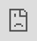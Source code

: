 ```yaml
---
title: "Choosing Your Guardrail Metrics"
---
```


# Choosing your Guardrail Metrics

How to choose and understand your guardrail metrics

<iframe src="https://cdn.iframe.ly/u1tjpYO" style="top: 0; left: 0; width: 100%; height: 100%; position: absolute; border: 0;" allowfullscreen="" scrolling="no" allow="encrypted-media *;"></iframe>

## 

[](#galileo-metrics)

Galileo Metrics

Galileo has built a menu of **Guardrail Metrics** for you to choose from. These metrics are tailored to your use case and are designed to help you evaluate your prompts and models.

Galileo's Guardrail Metrics are a combination of industry-standard metrics (e.g. BLEU, ROUGE-1, Perplexity) and an outcome of Galileo's in-house ML Research Team (e.g. Uncertainty, Correctness, Context Adherence).

Here's a list of the metrics supported today

*   [**Uncertainty**](/galileo/gen-ai-studio-products/guardrail-store/uncertainty)**:** Measures the model's certainty in its generated responses. Uncertainty works at the response level as well as at the token level. It has shown a strong correlation with hallucinations or made-up facts, names, or citations.
    
*   [**Context Adherence**](/galileo/gen-ai-studio-products/guardrail-store/context-adherence/groundedness) - Measures whether your model's response was purely based on the context provided. This metric is intended for RAG users. This metric is computed by prompting a GPT model, and thus requires additional LLM calls to compute.
    
*   [**Completeness**](/galileo/gen-ai-studio-products/guardrail-store/completeness/completeness) - Evaluates how comprehensively the response addresses the question using all the relevant information from the provided context. If Context Adherence is your RAG 'Precision' metric, Completeness is your RAG 'Recall'. This metric is also computed by prompting a GPT model, and thus requires additional LLM calls to compute.
    
*   [**Chunk Attribution**](/galileo/gen-ai-studio-products/guardrail-store/chunk-attribution/chunk-attribution) - Measures the number of chunks a model uses when generating an output. By optimizing the number of chunks a model is retrieving, teams can improve output quality and system performance and avoid the excess costs of including unused chunks in prompts to LLMs. This metric requires Galileo to [be hooked into your retriever step](/galileo/gen-ai-studio-products/galileo-observe/how-to/monitoring-your-rag-application).
    
*   [**Chunk Utilization**](/galileo/gen-ai-studio-products/guardrail-store/chunk-utilization/chunk-utilization) - Measures how much of each chunk was used by a model when generating an output, and helps teams rightsize their chunk size. This metric requires Galileo to [be hooked into your retriever step](/galileo/gen-ai-studio-products/galileo-observe/how-to/monitoring-your-rag-application).
    
*   [**Correctness**](/galileo/gen-ai-studio-products/guardrail-store/factuality) - Measures whether the facts stated in the response are based on real facts. This metric requires additional LLM calls. Combined with Uncertainty, Factuality is a good way of uncovering Hallucinations.
    
*   [**Context Relevance**](/galileo/gen-ai-studio-products/guardrail-store/context-relevance) - Measures how relevant the context provided was to the user query. This metric is intended for RAG users. This metric requires {context} and {query} slots in your data, as well as embeddings for them (i.e. {context\_embedding}, {query\_embedding}.
    
*   [**Private Identifiable Information**](/galileo/gen-ai-studio-products/guardrail-store/private-identifiable-information) **\-** This Guardrail Metric surfaces any instances of PII in your model's responses. We surface whether your text contains any credit card numbers, social security numbers, phone numbers, street addresses and email addresses.
    
*   [**Toxicity**](/galileo/gen-ai-studio-products/guardrail-store/toxicity) - Measures whether the model's responses contained any abusive, toxic or foul language.
    
*   [**Tone**](/galileo/gen-ai-studio-products/guardrail-store/tone) - Classifies the tone of the response into 9 different emotion categories: neutral, joy, love, fear, surprise, sadness, anger, annoyance, and confusion.
    
*   [**Sexism**](/galileo/gen-ai-studio-products/guardrail-store/sexism) - Measures how 'sexist' a comment might be perceived ranging in the values of 0-1 (1 being more sexist).
    
*   [**BLEU & ROUGE-1**](/galileo/gen-ai-studio-products/guardrail-store/bleu-and-rouge-1) - These metrics measure n-gram similarities between your Generated Responses and your Target output. These metrics require a {target} column in your dataset.
    
*   More coming very soon.
    

A more thorough description of all Guardrail Metrics can be found [here](/galileo/gen-ai-studio-products/guardrail-store).

## 

[](#custom-metrics)

Custom Metrics

To set up custom metrics for Galileo Observe projects, please see instructions and sample code snippet [here.](https://docs.rungalileo.io/galileo/galileo-gen-ai-studio/observe-getting-started/registering-and-using-custom-metrics)

[PreviousHow-To](/galileo/gen-ai-studio-products/galileo-observe/how-to)[NextRegistering and Using Custom Metrics](/galileo/gen-ai-studio-products/galileo-observe/how-to/registering-and-using-custom-metrics)

Last updated 3 months ago